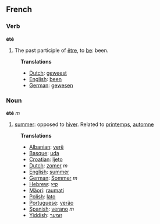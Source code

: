 ==French==
===Verb===

'''été'''
# The past participle of [[être]], to [[be]]: been.

:'''Translations'''
:*[[Dutch]]: [[geweest]]
:*[[English]]: [[been]]
:*[[German]]: [[gewesen]]

===Noun===

'''été''' ''m''

# [[summer]]: opposed to [[hiver]]. Related to [[printemps]], [[automne]]

:'''Translations'''
:*[[Albanian]]: [[verë]]
:*[[Basque]]: [[uda]]
:*[[Croatian]]: [[ljeto]]
:*[[Dutch]]: [[zomer]] ''m''
:*[[English]]: [[summer]]
:*[[German]]: [[Sommer]] ''m''
:*[[Hebrew]]: [[קיץ]]
:*[[Mäori]]: [[raumati]]
:*[[Polish]]: [[lato]]
:*[[Portuguese]]: [[verão]]
:*[[Spanish]]: [[verano]] ''m''
:*[[Yiddish]]: [[זומער]]